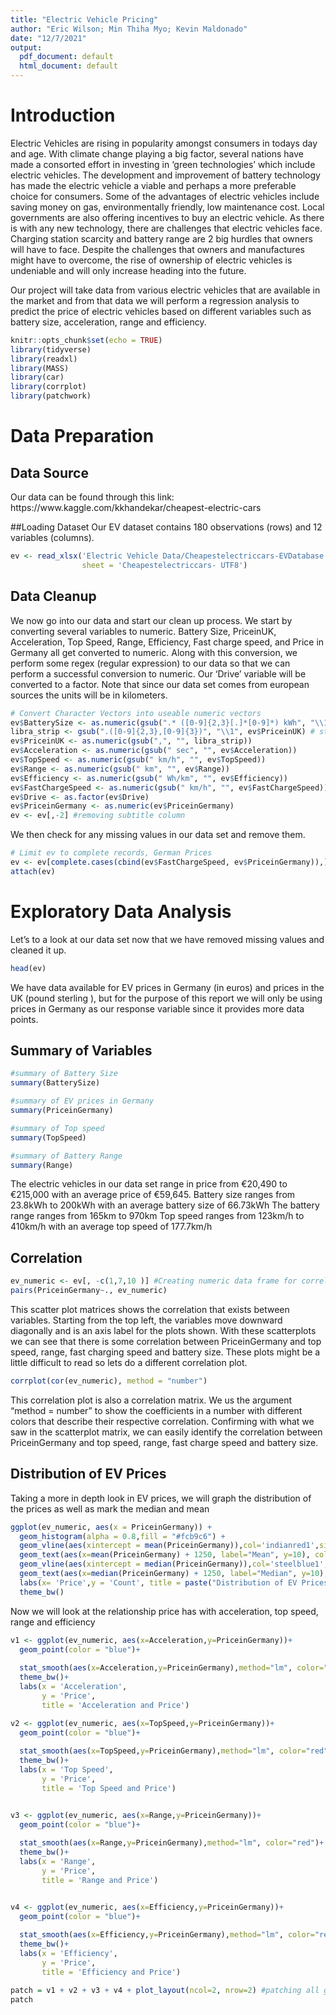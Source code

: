 ```yaml
---
title: "Electric Vehicle Pricing"
author: "Eric Wilson; Min Thiha Myo; Kevin Maldonado"
date: "12/7/2021"
output:
  pdf_document: default
  html_document: default
---
```


# Introduction

Electric Vehicles are rising in popularity amongst consumers in todays day and age. With climate change playing a big factor,
several nations have made a consorted effort in investing in 'green technologies' which include electric vehicles. The development
and improvement of battery technology has made the electric vehicle a viable and perhaps a more preferable choice for consumers.
Some of the advantages of electric vehicles include saving money on gas, environmentally friendly, low maintenance cost. Local 
governments are also offering incentives to buy an electric vehicle. As there is with any new technology, there are challenges 
that electric vehicles face. Charging station scarcity and battery range are 2 big hurdles that owners will have to face. Despite
the challenges that owners and manufactures might have to overcome, the rise of ownership of electric vehicles is undeniable and
will only increase heading into the future. 

Our project will take data from various electric vehicles that are available in the market and from that data we will perform a regression analysis
to predict the price of electric vehicles based on different variables such as battery size, acceleration, range and efficiency. 

```r
knitr::opts_chunk$set(echo = TRUE)
library(tidyverse)
library(readxl)
library(MASS)
library(car)
library(corrplot)
library(patchwork)
```

# Data Preparation

## Data Source
Our data can be found through this link: https://www.kaggle.com/kkhandekar/cheapest-electric-cars

##Loading Dataset
Our EV dataset contains 180 observations (rows) and 12 variables (columns). 
```r
ev <- read_xlsx('Electric Vehicle Data/Cheapestelectriccars-EVDatabase.xlsx', 
                sheet = 'Cheapestelectriccars- UTF8')
```

## Data Cleanup
We now go into our data and start our clean up process. We start by converting several variables to numeric. Battery Size, PriceinUK, 
Acceleration, Top Speed, Range, Efficiency, Fast charge speed, and Price in Germany all get converted to numeric. Along with this conversion,
we perform some regex (regular expression) to our data so that we can perform a successful conversion to numeric. Our 'Drive' variable will 
be converted to a factor. Note that since our data set comes from european sources the units will be in kilometers.
```r
# Convert Character Vectors into useable numeric vectors
ev$BatterySize <- as.numeric(gsub(".* ([0-9]{2,3}[.]*[0-9]*) kWh", "\\1", ev$Subtitle))
libra_strip <- gsub(".([0-9]{2,3},[0-9]{3})", "\\1", ev$PriceinUK) # strip the libra symbol
ev$PriceinUK <- as.numeric(gsub(",", "", libra_strip))
ev$Acceleration <- as.numeric(gsub(" sec", "", ev$Acceleration))
ev$TopSpeed <- as.numeric(gsub(" km/h", "", ev$TopSpeed))
ev$Range <- as.numeric(gsub(" km", "", ev$Range))
ev$Efficiency <- as.numeric(gsub(" Wh/km", "", ev$Efficiency))
ev$FastChargeSpeed <- as.numeric(gsub(" km/h", "", ev$FastChargeSpeed))
ev$Drive <- as.factor(ev$Drive)
ev$PriceinGermany <- as.numeric(ev$PriceinGermany)
ev <- ev[,-2] #removing subtitle column
```
We then check for any missing values in our data set and remove them.
```r
# Limit ev to complete records, German Prices
ev <- ev[complete.cases(cbind(ev$FastChargeSpeed, ev$PriceinGermany)),]
attach(ev)
```

# Exploratory Data Analysis
Let's to a look at our data set now that we have removed missing values and cleaned it up.
```r
head(ev)
```
We have data available for EV prices in Germany (in euros) and prices in the UK (pound sterling ), but for the purpose of this report
we will only be using prices in Germany as our response variable since it provides more data points.

## Summary of Variables
```r
#summary of Battery Size
summary(BatterySize)
```
```r
#summary of EV prices in Germany
summary(PriceinGermany)
```

```r
#summary of Top speed
summary(TopSpeed)
```

```r
#summary of Battery Range
summary(Range)
```
The electric vehicles in our data set range in price from €20,490 to €215,000 with an average price of €59,645.
Battery size ranges from 23.8kWh to 200kWh with an average battery size of 66.73kWh
The battery range ranges from 165km to 970km
Top speed ranges from 123km/h to 410km/h with an average top speed of 177.7km/h

## Correlation
```r
ev_numeric <- ev[, -c(1,7,10 )] #Creating numeric data frame for correlation plots and removing price in UK
pairs(PriceinGermany~., ev_numeric)
```
This scatter plot matrices shows the correlation that exists between variables. Starting from the top left, the variables
move downward diagonally and is an axis label for the plots shown. With these scatterplots we can see that there is some correlation
between PriceinGermany and top speed, range, fast charging speed and battery size. These plots might be a little difficult to read
so lets do a different correlation plot.


```r
corrplot(cor(ev_numeric), method = "number")
```
This correlation plot is also a correlation matrix. We us the argument "method = number" to show the coefficients in a number 
with different colors that describe their respective correlation. Confirming with what we saw in the scatterplot matrix, we can
easily identify the correlation between PriceinGermany and top speed, range, fast charge speed and battery size. 



## Distribution of EV Prices
Taking a more in depth look in EV prices, we will graph the distribution of the prices as well as mark the median and mean
```r
ggplot(ev_numeric, aes(x = PriceinGermany)) +    
  geom_histogram(alpha = 0.8,fill = "#fcb9c6") +
  geom_vline(aes(xintercept = mean(PriceinGermany)),col='indianred1',size=1)+ #Vertical Line for Mean
  geom_text(aes(x=mean(PriceinGermany) + 1250, label="Mean", y=10), colour="indianred1", angle=90) +
  geom_vline(aes(xintercept = median(PriceinGermany)),col='steelblue1',size=1)+ #Vertical Line for Median
  geom_text(aes(x=median(PriceinGermany) + 1250, label="Median", y=10), colour="steelblue1", angle=90) +
  labs(x= 'Price',y = 'Count', title = paste("Distribution of EV Prices")) +
  theme_bw()
```
Now we will look at the relationship price has with acceleration, top speed, range and efficiency
```r
v1 <- ggplot(ev_numeric, aes(x=Acceleration,y=PriceinGermany))+
  geom_point(color = "blue")+
  
  stat_smooth(aes(x=Acceleration,y=PriceinGermany),method="lm", color="red")+ #code for trend line
  theme_bw()+
  labs(x = 'Acceleration', 
       y = 'Price', 
       title = 'Acceleration and Price')

v2 <- ggplot(ev_numeric, aes(x=TopSpeed,y=PriceinGermany))+
  geom_point(color = "blue")+
  
  stat_smooth(aes(x=TopSpeed,y=PriceinGermany),method="lm", color="red")+ #code for trend line
  theme_bw()+
  labs(x = 'Top Speed', 
       y = 'Price', 
       title = 'Top Speed and Price')


v3 <- ggplot(ev_numeric, aes(x=Range,y=PriceinGermany))+
  geom_point(color = "blue")+
  
  stat_smooth(aes(x=Range,y=PriceinGermany),method="lm", color="red")+ #code for trend line
  theme_bw()+
  labs(x = 'Range', 
       y = 'Price', 
       title = 'Range and Price')


v4 <- ggplot(ev_numeric, aes(x=Efficiency,y=PriceinGermany))+
  geom_point(color = "blue")+
  
  stat_smooth(aes(x=Efficiency,y=PriceinGermany),method="lm", color="red")+ #code for trend line
  theme_bw()+
  labs(x = 'Efficiency', 
       y = 'Price', 
       title = 'Efficiency and Price')

patch = v1 + v2 + v3 + v4 + plot_layout(ncol=2, nrow=2) #patching all graphs in one frame
patch
```



